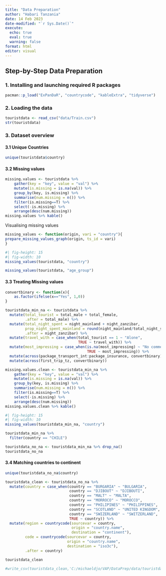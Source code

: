 ```yaml
---
title: "Data Preparation"
author: "Habari Tanzania"
date: 14 Feb 2023
date-modified: "`r Sys.Date()`"
execute: 
  echo: true
  eval: true
  warning: false
format: html
editor: visual
---
```


## Step-by-Step Data Preparation

### 1. Installing and launching required R packages

```r
pacman::p_load("ExPanDaR", "countrycode", "kableExtra", "tidyverse")
```

### 2. Loading the data

```r
touristdata <- read_csv("data/Train.csv")
str(touristdata)
```

### 3. Dataset overview

#### 3.1 Unique Countries

```r
unique(touristdata$country)
```

#### 3.2 Missing values

```r
missing.values <- touristdata %>%
    gather(key = "key", value = "val") %>%
    mutate(is.missing = is.na(val)) %>%
    group_by(key, is.missing) %>%
    summarise(num.missing = n()) %>%
    filter(is.missing==T) %>%
    select(-is.missing) %>%
    arrange(desc(num.missing)) 
missing.values %>% kable()
```

Visualising missing values

```r
missing_values <- function(origin, vari = "country"){
prepare_missing_values_graph(origin, ts_id = vari)
}
```

```r
#| fig-height: 15
#| fig-width: 10
missing_values(touristdata, "country")
```

```r
missing_values(touristdata, "age_group")
```

#### 3.3 Treating Missing values

```r
convertbinary <- function(x){
    as.factor(ifelse(x=="Yes", 1,0))
}
```

```r
touristdata_min_na <- touristdata %>%
  mutate(total_tourist = total_male + total_female,
         .after = total_male) %>%
  mutate(total_night_spent = night_mainland + night_zanzibar,
         prop_night_spent_mainland = round(night_mainland/total_night_spent,2),
         .after = night_zanzibar) %>%
  mutate(travel_with = case_when(total_tourist == 1 ~ "Alone",
                                 TRUE ~ travel_with)) %>%
  mutate(most_impressing = case_when(is.na(most_impressing) ~ "No comments",
                                     TRUE ~ most_impressing)) %>%
  mutate(across(package_transport_int:package_insurance, convertbinary)) %>%
  mutate(across(first_trip_tz, convertbinary))
```

```r
missing.values.clean <- touristdata_min_na %>%
    gather(key = "key", value = "val") %>%
    mutate(is.missing = is.na(val)) %>%
    group_by(key, is.missing) %>%
    summarise(num.missing = n()) %>%
    filter(is.missing==T) %>%
    select(-is.missing) %>%
    arrange(desc(num.missing)) 
missing.values.clean %>% kable()
```

```r
#| fig-height: 15
#| fig-width: 10
missing_values(touristdata_min_na, "country")
```

```r
touristdata_min_na %>%
  filter(country == "CHILE")
```

```r
touristdata_no_na <- touristdata_min_na %>% drop_na()
touristdata_no_na
```

#### 3.4 Matching countries to continent

```r
unique(touristdata_no_na$country) 
```

```r
touristdata_clean <- touristdata_no_na %>% 
  mutate(country = case_when(country == "BURGARIA" ~ "BULGARIA",
                             country == "DJIBOUT" ~ "DJIBOUTI",
                             country == "MALT" ~ "MALTA",
                             country == "MORROCO" ~ "MOROCCO",
                             country == "PHILIPINES" ~ "PHILIPPINES",
                             country == "SCOTLAND" ~ "UNITED KINGDOM",
                             country == "SWIZERLAND" ~ "SWITZERLAND",
                             TRUE ~ country)) %>%
  mutate(region = countrycode(sourcevar = country,
                              origin = "country.name",
                              destination = "continent"),
         code = countrycode(sourcevar = country,
                            origin = "country.name",
                            destination = "iso3c"),
         .after = country)

touristdata_clean
```

```r
#write_csv(touristdata_clean,'C:/michaeldjo/VAP/DataPrep/data/touristdata_clean.csv')
```
